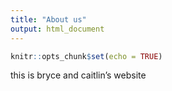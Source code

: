 ```yaml
---
title: "About us"
output: html_document
---
```


```r
knitr::opts_chunk$set(echo = TRUE)
```

this is bryce and caitlin's website
